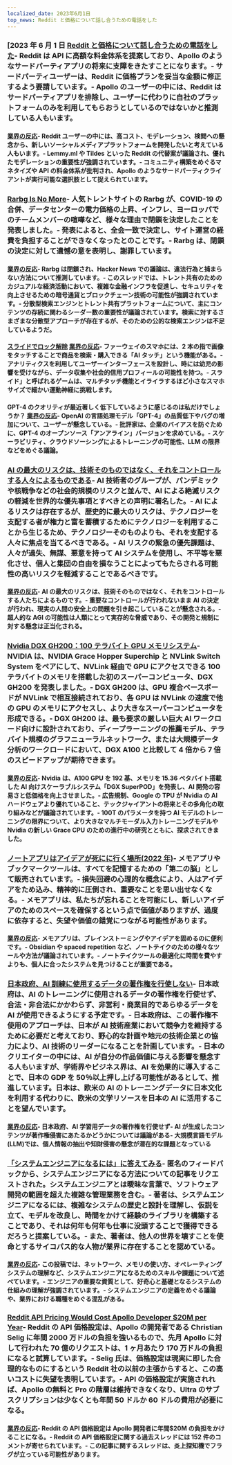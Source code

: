 ```yaml
---
localized_date: 2023年6月1日
top_news: Reddit と価格について話し合うための電話をした
---
```




<CallToAction />

<Steps>

### [2023 年 6 月 1 日 [Reddit と価格について話し合うための電話をした](https://old.reddit.com/r/apolloapp/comments/13ws4w3/had_a_call_with_reddit_to_discuss_pricing_bad/)- Reddit は API に高額な料金体系を提案しており、Apollo のようなサードパーティアプリの将来に支障をきたすことになります。- サードパーティユーザーは、Reddit に価格プランを妥当な金額に修正するよう要請しています。- Apollo のユーザーの中には、Reddit はサードパーティアプリを排除し、ユーザーに代わりに自社のプラットフォームのみを利用してもらおうとしているのではないかと推測している人もいます。

#### [業界の反応](http://news.ycombinator.com/item?id=36141083)- Reddit ユーザーの中には、高コスト、モデレーション、検閲への懸念から、新しいソーシャルメディアプラットフォームを開発したいと考えている人もいます。- Lemmy.ml や Tildes といった Reddit の代替案が議論され、優れたモデレーションの重要性が強調されています。- コミュニティ構築をめぐるマネタイズや API の料金体系が批判され、Apollo のようなサードパーティクライアントが実行可能な選択肢として捉えられています。

### [Rarbg Is No More](https://web.archive.org/web/20230531105653/https://rarbg.to/index80.php)- 人気トレントサイトの Rarbg が、COVID-19 の合併、データセンターの電力価格の上昇、インフレ、ヨーロッパでのチームメンバーの喧嘩など、様々な理由で閉鎖を決定したことを発表しました。- 発表によると、全会一致で決定し、サイト運営の経費を負担することができなくなったとのことです。- Rarbg は、閉鎖の決定に対して遺憾の意を表明し、謝罪しています。

#### [業界の反応](http://news.ycombinator.com/item?id=36136819)- Rarbg は閉鎖され、Hacker News での議論は、違法行為と捕まらない方法について推測しています。- このスレッドでは、トレント共有のためのカジュアルな経済活動において、複雑な金融インフラを促進し、セキュリティを向上させるための暗号通貨とブロックチェーン技術の可能性が強調されています。- 分散型検索エンジンとトレント共有プラットフォームについて、主にコンテンツの存続に関わるシーダー数の重要性が議論されています。検索に対するさまざまな分散型アプローチが存在するが、そのための公的な検索エンジンは不足しているようだ。

#### [スライドでロック解除](https://cs.uwaterloo.ca/~csk/slide/) [業界の反応](http://news.ycombinator.com/item?id=36138304)- ファーウェイのスマホには、2 本の指で画像をタッチすることで商品を検索・購入できる「AI タッチ」という機能がある。- アナリティクスを利用してユーザーインターフェースを設計し、時には幼児の影響を受けながら、データ収集や社会的信用プロフィールの可能性を持つ。- スライド」と呼ばれるゲームは、マルチタッチ機能とイライラするほど小さなスマホサイズで細かい運動神経に挑戦します。

#### GPT-4 のクオリティが最近著しく低下しているように感じるのは私だけでしょうか？ [業界の反応](http://news.ycombinator.com/item?id=36134249)- OpenAI の言語処理モデル「GPT-4」の品質低下やバグの増加について、ユーザーが懸念している。- 批評家は、企業のバイアスを防ぐために、GPT-4 のオープンソース「アンアライン」バージョンを求めている。- スケーラビリティ、クラウドソーシングによるトレーニングの可能性、LLM の限界などをめぐる議論。

### [AI の最大のリスクは、技術そのものではなく、それをコントロールする人々によるものである](https://aisnakeoil.substack.com/p/is-avoiding-extinction-from-ai-really)- AI 技術者のグループが、パンデミックや核戦争などの社会的規模のリスクと並んで、AI による絶滅リスクの軽減を世界的な優先事項とすべきとの声明に署名した。- AI によるリスクは存在するが、歴史的に最大のリスクは、テクノロジーを支配する者が権力と富を蓄積するためにテクノロジーを利用することから生じるため、テクノロジーそのものよりも、それを支配する人々に焦点を当てるべきである。- AI リスクの緊急の優先課題は、人々が過失、無謀、悪意を持って AI システムを使用し、不平等を悪化させ、個人と集団の自由を損なうことによってもたらされる可能性の高いリスクを軽減することであるべきです。

#### [業界の反応](http://news.ycombinator.com/item?id=36139852)- AI の最大のリスクは、技術そのものではなく、それをコントロールする人たちによるものです。- 重要なコントロールが行われないまま AI の決定が行われ、現実の人間の安全上の問題を引き起こしていることが懸念される。- 超人的な AGI の可能性は人類にとって実存的な脅威であり、その開発と規制に対する懸念は正当化される。

### [Nvidia DGX GH200：100 テラバイト GPU メモリシステム](https://developer.nvidia.com/blog/announcing-nvidia-dgx-gh200-first-100-terabyte-gpu-memory-system/)- NVIDIA は、NVIDIA Grace Hopper Superchip と NVLink Switch System をペアにして、NVLink 経由で GPU にアクセスできる 100 テラバイトのメモリを搭載した初のスーパーコンピュータ、DGX GH200 を発表しました。- DGX GH200 は、GPU 複合ベースボードが NVLink で相互接続されており、各 GPU は NVLink の速度で他の GPU のメモリにアクセスし、より大きなスーパーコンピュータを形成できる。- DGX GH200 は、最も要求の厳しい巨大 AI ワークロード向けに設計されており、ディープラーニングの推薦モデル、テラバイト規模のグラフニューラルネットワーク、または大規模データ分析のワークロードにおいて、DGX A100 と比較して 4 倍から 7 倍のスピードアップが期待できます。

#### [業界の反応](http://news.ycombinator.com/item?id=36133226)- Nvidia は、A100 GPU を 192 基、メモリを 15.36 ペタバイト搭載した AI 向けスケーラブルシステム「DGX SuperPOD」を発表し、AI 開発の容易さと低価格を向上させました。- 広告規制、Google の TPU が Nvidia の AI ハードウェアより優れていること、テックジャイアントの将来とその多角化の取り組みなどが議論されています。- 100T のパラメータを持つ AI モデルのトレーニングの限界について、より大きなマルチモーダル入力トレーニングモデルや Nvidia の新しい Grace CPU のための進行中の研究とともに、探求されてきました。

### [ノートアプリはアイデアが死にに行く場所(2022 年)](https://www.reproof.app/blog/notes-apps-help-us-forget)- メモアプリやブックマークツールは、すべてを記憶するための「第二の脳」として販売されています。- 損失回避の心理的な概念により、人はアイデアをため込み、精神的に圧倒され、重要なことを思い出せなくなる。- メモアプリは、私たちが忘れることを可能にし、新しいアイデアのためのスペースを確保するという点で価値がありますが、過度に依存すると、失望や価値の錯覚につながる可能性があります。

#### [業界の反応](http://news.ycombinator.com/item?id=36136179)- メモアプリは、ブレインストーミングやアイデアを固めるのに便利です。- Obsidian や spaced repetition など、ノートテイクのための様々なツールや方法が議論されています。- ノートテイクツールの最適化に時間を費やすよりも、個人に合ったシステムを見つけることが重要である。

### [日本政府、AI 訓練に使用するデータの著作権を行使しない](https://technomancers.ai/japan-goes-all-in-copyright-doesnt-apply-to-ai-training/)- 日本政府は、AI のトレーニングに使用されるデータの著作権を行使せず、合法・非合法にかかわらず、非営利・商業目的であらゆるデータを AI が使用できるようにする予定です。- 日本政府は、この著作権不使用のアプローチは、日本が AI 技術産業において競争力を維持するために必要だと考えており、野心的な計画や地元の技術企業との協力により、AI 技術のリーダーになることを計画しています。- 日本のクリエイターの中には、AI が自分の作品価値に与える影響を懸念する人もいますが、学術界やビジネス界は、AI を効果的に導入することで、日本の GDP を 50％以上押し上げる可能性があるとして、推進しています。日本は、欧米の AI のトレーニングデータに日本文化を利用する代わりに、欧米の文学リソースを日本の AI に活用することを望んでいます。

#### [業界の反応](http://news.ycombinator.com/item?id=36144241)- 日本政府、AI 学習用データの著作権を行使せず- AI が生成したコンテンツが著作権侵害にあたるかどうかについては議論がある- 大規模言語モデル(LLM)では、個人情報の抽出や知財侵害の懸念が潜在的な課題となっている

### [「システムエンジニアになるには」に答えてみる](https://rachelbythebay.com/w/2023/05/30/eng/)- 匿名のフィードバックから、システムエンジニアになる方法についての記事をリクエストされた。システムエンジニアとは曖昧な言葉で、ソフトウェア開発の範囲を超えた複雑な管理業務を含む。- 著者は、システムエンジニアになるには、複雑なシステムの歴史と設計を理解し、仮説を立て、モデルを改良し、時間をかけて経験のライブラリを構築することであり、それは何年も何年も仕事に没頭することで獲得できるだろうと提案している。- また、著者は、他人の世界を壊すことを使命とするサイコパス的な人物が業界に存在することを認めている。

#### [業界の反応](http://news.ycombinator.com/item?id=36133263)- この投稿では、ネットワーク、メモリの使い方、オペレーティングシステムの理解など、システムエンジニアになるためのスキルや課題について述べています。- エンジニアの重要な資質として、好奇心と基礎となるシステムの仕組みの理解が強調されています。- システムエンジニアの定義をめぐる議論や、業界における職種をめぐる混乱がある。

### [Reddit API Pricing Would Cost Apollo Developer $20M per Year](https://daringfireball.net/linked/2023/05/31/reddit-apollo-api-pricing)- Reddit の API 価格設定は、Apollo の開発者である Christian Selig に年間 2000 万ドルの負担を強いるもので、先月 Apollo に対して行われた 70 億のリクエストは、1 ヶ月あたり 170 万ドルの負担になると試算しています。- Selig 氏は、価格設定は現実に即した合理的なものにするという Reddit 社の以前の主張からすると、この高いコストに失望を表明しています。- API の価格設定が実施されれば、Apollo の無料と Pro の階層は維持できなくなり、Ultra のサブスクリプションは少なくとも年間 50 ドルか 60 ドルの費用が必要になる。

#### [業界の反応](http://news.ycombinator.com/item?id=36142285)- Reddit の API 価格設定は Apollo 開発者に年間$20M の負担をかけることになる。- Reddit の API 価格設定に関する過去スレッドには 152 件のコメントが寄せられています。- この記事に関するスレッドは、炎上探知機でフラグが立っている可能性があります。

</Steps>
